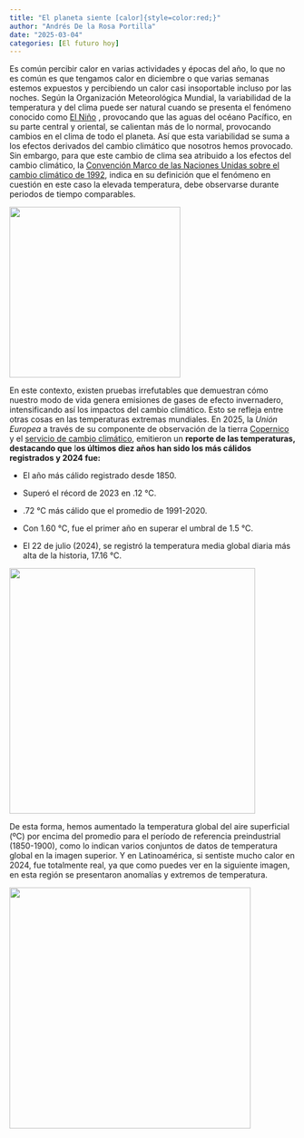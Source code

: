 ```yaml
---
title: "El planeta siente [calor]{style=color:red;}"
author: "Andrés De la Rosa Portilla"
date: "2025-03-04"
categories: [El futuro hoy]
---
```


Es común percibir calor en varias actividades y épocas del año, lo que no es común es que tengamos calor en diciembre o que varias semanas estemos expuestos y percibiendo un calor casi insoportable incluso por las noches. Según la Organización Meteorológica Mundial, la variabilidad de la temperatura y del clima puede ser natural cuando se presenta el fenómeno conocido como [El Niño](#0){style="(El Niño color:orange)"} , provocando que las aguas del océano Pacífico, en su parte central y oriental, se calientan más de lo normal, provocando cambios en el clima de todo el planeta. Así que esta variabilidad se suma a los efectos derivados del cambio climático que nosotros hemos provocado. Sin embargo, para que este cambio de clima sea atribuido a los efectos del cambio climático, la [Convención Marco de las Naciones Unidas sobre el cambio climático de 1992](https://unfccc.int/resource/docs/convkp/convsp.pdf), indica en su definición que el fenómeno en cuestión en este caso la elevada temperatura, debe observarse durante periodos de tiempo comparables.

![](images/Calor_mundo-01.png){fig-align="center" width="301"}

En este contexto, existen pruebas irrefutables que demuestran cómo nuestro modo de vida genera emisiones de gases de efecto invernadero, intensificando así los impactos del cambio climático. Esto se refleja entre otras cosas en las temperaturas extremas mundiales. En 2025, la *Unión Europea* a través de su componente de observación de la tierra [Copernico](https://www.copernicus.eu/en/about-copernicus) y el [servicio de cambio climático](https://climate.copernicus.eu/global-climate-highlights-2024), emitieron un **reporte de las temperaturas, destacando que** l**os últimos diez años han sido los más cálidos registrados y 2024 fue:**

-   El año más cálido registrado desde 1850.

-   Superó el récord de 2023 en .12 °C.

-   .72 °C más cálido que el promedio de 1991-2020.

-   Con 1.60 °C, fue el primer año en superar el umbral de 1.5 °C.

-   El 22 de julio (2024), se registró la temperatura media global diaria más alta de la historia, 17.16 °C.

![](images/Temperatura%20mundial.png){fig-align="center" width="433"}

De esta forma, hemos aumentado la temperatura global del aire superficial (ºC) por encima del promedio para el período de referencia preindustrial (1850-1900), como lo indican varios conjuntos de datos de temperatura global en la imagen superior. Y en Latinoamérica, si sentiste mucho calor en 2024, fue totalmente real, ya que como puedes ver en la siguiente imagen, en esta región se presentaron anomalías y extremos de temperatura.

![](images/.Anomalías%20en%20la%20tyemperatura%20del%20aire%202024.png){fig-align="center" width="425"}
